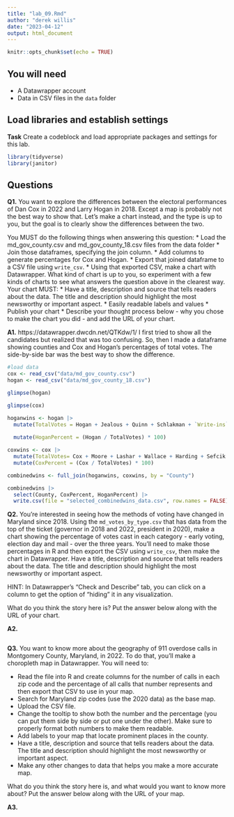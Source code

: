 ```yaml
---
title: "lab_09.Rmd"
author: "derek willis"
date: "2023-04-12"
output: html_document
---
```


```r
knitr::opts_chunk$set(echo = TRUE)
```

## You will need

* A Datawrapper account
* Data in CSV files in the `data` folder

## Load libraries and establish settings

**Task** Create a codeblock and load appropriate packages and settings for this lab.

```r
library(tidyverse)
library(janitor)
```

## Questions

**Q1.** You want to explore the differences between the electoral performances of Dan Cox in 2022 and Larry Hogan in 2018. Except a map is probably not the best way to show that. Let's make a chart instead, and the type is up to you, but the goal is to clearly show the differences between the two.

You MUST do the following things when answering this question:
* Load the md_gov_county.csv and md_gov_county_18.csv files from the data folder
* Join those dataframes, specifying the join column. 
* Add columns to generate percentages for Cox and Hogan.
* Export that joined dataframe to a CSV file using `write_csv`.
* Using that exported CSV, make a chart with Datawrapper. What kind of chart is up to you, so experiment with a few kinds of charts to see what answers the question above in the clearest way. Your chart MUST:
  * Have a title, description and source that tells readers about the data. The title and description should highlight the most newsworthy or important aspect.
  * Easily readable labels and values
* Publish your chart
* Describe your thought process below - why you chose to make the chart you did - and add the URL of your chart.

**A1.** https://datawrapper.dwcdn.net/QTKdw/1/
I first tried to show all the candidates but realized that was too confusing. So, then I made a dataframe showing counties and Cox and Hogan's percentages of total votes. The side-by-side bar was the best way to show the difference.

```r
#load data
cox <- read_csv("data/md_gov_county.csv")
hogan <- read_csv("data/md_gov_county_18.csv")
```
```r
glimpse(hogan)

```
```r
glimpse(cox)
```
```r

hoganwins <- hogan |>
  mutate(TotalVotes = Hogan + Jealous + Quinn + Schlakman + `Write-ins`) |>
  
  mutate(HoganPercent = (Hogan / TotalVotes) * 100)

```

```r
coxwins <- cox |>
  mutate(TotalVotes= Cox + Moore + Lashar + Wallace + Harding + Sefcik + `Write-ins`) |>
  mutate(CoxPercent = (Cox / TotalVotes) * 100)
```


```r
combinedwins <- full_join(hoganwins, coxwins, by = "County")

```


```r
combinedwins |>
  select(County, CoxPercent, HoganPercent) |>
  write.csv(file = "selected_combinedwins_data.csv", row.names = FALSE)
```

**Q2.** You're interested in seeing how the methods of voting have changed in Maryland since 2018. Using the `md_votes_by_type.csv` that has data from the top of the ticket (governor in 2018 and 2022, president in 2020), make a chart showing the percentage of votes cast in each category - early voting, election day and mail - over the three years. You'll need to make those percentages in R and then export the CSV using `write_csv`, then make the chart in Datawrapper. Have a title, description and source that tells readers about the data. The title and description should highlight the most newsworthy or important aspect.

HINT: In Datawrapper's "Check and Describe" tab, you can click on a column to get the option of "hiding" it in any visualization.

What do you think the story here is? Put the answer below along with the URL of your chart.

**A2.** 

```r
```


**Q3.** You want to know more about the geography of 911 overdose calls in Montgomery County, Maryland, in 2022. To do that, you'll make a choropleth map in Datawrapper. You will need to:

* Read the file into R and create columns for the number of calls in each zip code and the percentage of all calls that number represents and then export that CSV to use in your map.
* Search for Maryland zip codes (use the 2020 data) as the base map.
* Upload the CSV file.
* Change the tooltip to show both the number and the percentage (you can put them side by side or put one under the other). Make sure to properly format both numbers to make them readable.
* Add labels to your map that locate prominent places in the county.
* Have a title, description and source that tells readers about the data. The title and description should highlight the most newsworthy or important aspect.
* Make any other changes to data that helps you make a more accurate map.

What do you think the story here is, and what would you want to know more about? Put the answer below along with the URL of your map.

**A3.** 

```r
```
